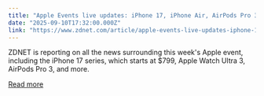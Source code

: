 ```yaml
---
title: "Apple Events live updates: iPhone 17, iPhone Air, AirPods Pro 3, and reactions to new wearables"
date: "2025-09-10T17:32:00.000Z"
link: "https://www.zdnet.com/article/apple-events-live-updates-iphone-17-iphone-air-airpods-pro-3-and-new-wearables-just-unveiled/"
---
```


ZDNET is reporting on all the news surrounding this week's Apple event, including the iPhone 17 series, which starts at $799, Apple Watch Ultra 3, AirPods Pro 3, and more.

[Read more](https://www.zdnet.com/article/apple-events-live-updates-iphone-17-iphone-air-airpods-pro-3-and-new-wearables-just-unveiled/)
